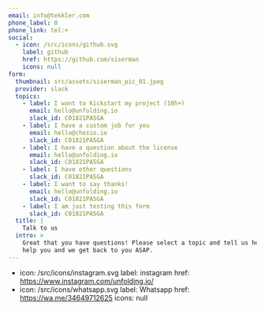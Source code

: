 ```yaml
---
email: info@tekkler.com
phone_label: 0
phone_link: tel:+
social:
  - icon: /src/icons/github.svg
    label: github
    href: https://github.com/siserman
    icons: null
form:
  thumbnail: src/assets/siserman_pic_01.jpeg
  provider: slack
  topics:
    - label: I want to Kickstart my project (10h+)
      email: hello@unfolding.io
      slack_id: C01821PA5GA
    - label: I have a custom job for you
      email: hello@chosio.io
      slack_id: C01821PA5GA
    - label: I have a question about the license
      email: hello@unfolding.io
      slack_id: C01821PA5GA
    - label: I have other questions
      slack_id: C01821PA5GA
    - label: I want to say thanks!
      email: hello@unfolding.io
      slack_id: C01821PA5GA
    - label: I am just testing this form
      slack_id: C01821PA5GA
  title: |
    Talk to us
  intro: >
    Great that you have questions! Please select a topic and tell us how we can
    help you and we get back to you ASAP.
---
```

  - icon: /src/icons/instagram.svg
    label: instagram
    href: https://www.instagram.com/unfolding.io/
  - icon: /src/icons/whatsapp.svg
    label: Whatsapp
    href: https://wa.me/34649712625
    icons: null